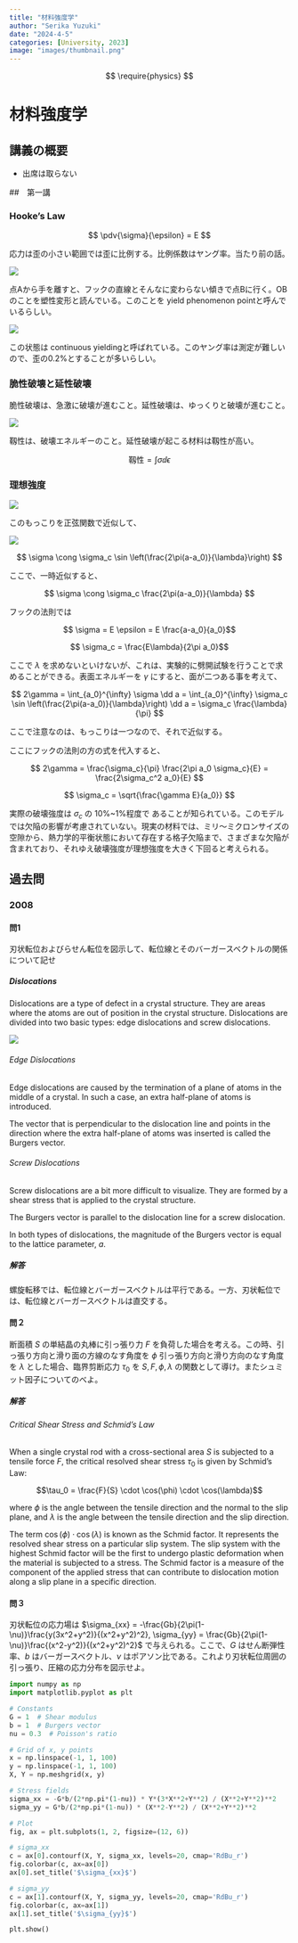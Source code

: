 ```yaml
---
title: "材料強度学"
author: "Serika Yuzuki"
date: "2024-4-5"
categories: [University, 2023]
image: "images/thumbnail.png"
---
```


$$ \require{physics} $$

# 材料強度学

## 講義の概要

-   出席は取らない

##　第一講

### Hooke's Law

$$ \pdv{\sigma}{\epsilon} = E $$

応力は歪の小さい範囲では歪に比例する。比例係数はヤング率。当たり前の話。

![](images/強度学/1.png)

点Aから手を離すと、フックの直線とそんなに変わらない傾きで点Bに行く。OBのことを塑性変形と読んでいる。このことを yield phenomenon pointと呼んでいるらしい。

![](images/強度学/2.png)

この状態は continuous yieldingと呼ばれている。このヤング率は測定が難しいので、歪の0.2%とすることが多いらしい。

### 脆性破壊と延性破壊

脆性破壊は、急激に破壊が進むこと。延性破壊は、ゆっくりと破壊が進むこと。

![](images/強度学/3.png)

靱性は、破壊エネルギーのこと。延性破壊が起こる材料は靱性が高い。

$$ \text{靱性} = \int \sigma \dd \epsilon $$

### 理想強度

![](images/強度学/5.png)

このもっこりを正弦関数で近似して、

![](images/強度学/6.png)

$$ \sigma \cong \sigma_c \sin \left(\frac{2\pi(a-a_0)}{\lambda}\right) $$

ここで、一時近似すると、

$$ \sigma \cong \sigma_c \frac{2\pi(a-a_0)}{\lambda} $$

フックの法則では

$$ \sigma = E \epsilon = E \frac{a-a_0}{a_0}$$

$$ \sigma_c = \frac{E\lambda}{2\pi a_0}$$

ここで $\lambda$ を求めないといけないが、これは、実験的に劈開試験を行うことで求めることができる。表面エネルギーを $\gamma$ にすると、面が二つある事を考えて、

$$ 2\gamma = \int_{a_0}^{\infty} \sigma \dd a = \int_{a_0}^{\infty} \sigma_c \sin \left(\frac{2\pi(a-a_0)}{\lambda}\right) \dd a = \sigma_c \frac{\lambda}{\pi} $$

ここで注意なのは、もっこりは一つなので、それで近似する。

ここにフックの法則の方の式を代入すると、

$$ 2\gamma = \frac{\sigma_c}{\pi} \frac{2\pi a_0 \sigma_c}{E} = \frac{2\sigma_c^2 a_0}{E} $$

$$ \sigma_c = \sqrt{\frac{\gamma E}{a_0}} $$

実際の破壊強度は $\sigma_c$ の 10%\~1%程度で あることが知られている。このモデルでは欠陥の影響が考慮されていない。現実の材料では、ミリ～ミクロンサイズの空隙から、熱力学的平衡状態において存在する格子欠陥まで、さまざまな欠陥が含まれており、それゆえ破壊強度が理想強度を大きく下回ると考えられる。

## 過去問

### 2008

#### 問1

刃状転位およびらせん転位を図示して、転位線とそのバーガースベクトルの関係について記せ

##### Dislocations

Dislocations are a type of defect in a crystal structure. They are areas where the atoms are out of position in the crystal structure. Dislocations are divided into two basic types: edge dislocations and screw dislocations.

![](images/強度学/4.png)

###### Edge Dislocations

Edge dislocations are caused by the termination of a plane of atoms in the middle of a crystal. In such a case, an extra half-plane of atoms is introduced.

The vector that is perpendicular to the dislocation line and points in the direction where the extra half-plane of atoms was inserted is called the Burgers vector.

###### Screw Dislocations

Screw dislocations are a bit more difficult to visualize. They are formed by a shear stress that is applied to the crystal structure.

The Burgers vector is parallel to the dislocation line for a screw dislocation.

In both types of dislocations, the magnitude of the Burgers vector is equal to the lattice parameter, $a$.

##### 解答

螺旋転移では、転位線とバーガースベクトルは平行である。一方、刃状転位では、転位線とバーガースベクトルは直交する。

#### 問２

断面積 $S$ の単結晶の丸棒に引っ張り力 $F$ を負荷した場合を考える。この時、引っ張り方向と滑り面の方線のなす角度を $\phi$ 引っ張り方向と滑り方向のなす角度を $\lambda$ とした場合、臨界剪断応力 $\tau_0$ を $S,F,\phi,\lambda$ の関数として導け。またシュミット因子についてのべよ。

##### 解答

###### Critical Shear Stress and Schmid's Law

When a single crystal rod with a cross-sectional area $S$ is subjected to a tensile force $F$, the critical resolved shear stress $\tau_0$ is given by Schmid's Law:

$$\tau_0 = \frac{F}{S} \cdot \cos(\phi) \cdot \cos(\lambda)$$

where $\phi$ is the angle between the tensile direction and the normal to the slip plane, and $\lambda$ is the angle between the tensile direction and the slip direction.

The term $\cos(\phi) \cdot \cos(\lambda)$ is known as the Schmid factor. It represents the resolved shear stress on a particular slip system. The slip system with the highest Schmid factor will be the first to undergo plastic deformation when the material is subjected to a stress. The Schmid factor is a measure of the component of the applied stress that can contribute to dislocation motion along a slip plane in a specific direction.

#### 問３

刃状転位の応力場は $\sigma_{xx} = -\frac{Gb}{2\pi(1-\nu)}\frac{y(3x^2+y^2)}{(x^2+y^2)^2}, \sigma_{yy} = \frac{Gb}{2\pi(1-\nu)}\frac{(x^2-y^2)}{(x^2+y^2)^2}$ で与えられる。ここで、$G$ はせん断弾性率、$b$ はバーガースベクトル、$\nu$ はポアソン比である。これより刃状転位周囲の引っ張り、圧縮の応力分布を図示せよ。

```python
import numpy as np
import matplotlib.pyplot as plt

# Constants
G = 1  # Shear modulus
b = 1  # Burgers vector
nu = 0.3  # Poisson's ratio

# Grid of x, y points
x = np.linspace(-1, 1, 100)
y = np.linspace(-1, 1, 100)
X, Y = np.meshgrid(x, y)

# Stress fields
sigma_xx = -G*b/(2*np.pi*(1-nu)) * Y*(3*X**2+Y**2) / (X**2+Y**2)**2
sigma_yy = G*b/(2*np.pi*(1-nu)) * (X**2-Y**2) / (X**2+Y**2)**2

# Plot
fig, ax = plt.subplots(1, 2, figsize=(12, 6))

# sigma_xx
c = ax[0].contourf(X, Y, sigma_xx, levels=20, cmap='RdBu_r')
fig.colorbar(c, ax=ax[0])
ax[0].set_title('$\sigma_{xx}$')

# sigma_yy
c = ax[1].contourf(X, Y, sigma_yy, levels=20, cmap='RdBu_r')
fig.colorbar(c, ax=ax[1])
ax[1].set_title('$\sigma_{yy}$')

plt.show()
```